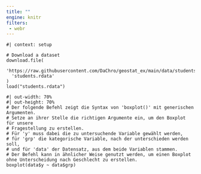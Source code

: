 ```yaml
---
title: ""
engine: knitr
filters:
 - webr
---
```


```webr-r

#| context: setup

# Download a dataset
download.file(
  'https://raw.githubusercontent.com/DaChro/geostat_ex/main/data/students.rdata',
  'students.rdata'
)
load("students.rdata")

```

```webr-r
#| out-width: 70%
#| out-height: 70%
# Der folgende Befehl zeigt die Syntax von 'boxplot()' mit generischen Argumenten.
# Setze an ihrer Stelle die richtigen Argumente ein, um den Boxplot für unsere 
# Fragestellung zu erstellen.
# Für 'y' muss dabei die zu untersuchende Variable gewählt werden,
# für 'grp' die kategorische Variable, nach der unterschieden werden soll,
# und für 'data' der Datensatz, aus dem beide Variablen stammen.
# Der Befehl kann in ähnlicher Weise genutzt werden, um einen Boxplot ohne Unterscheidung nach Geschlecht zu erstellen.
boxplot(data$y ~ data$grp)
```


